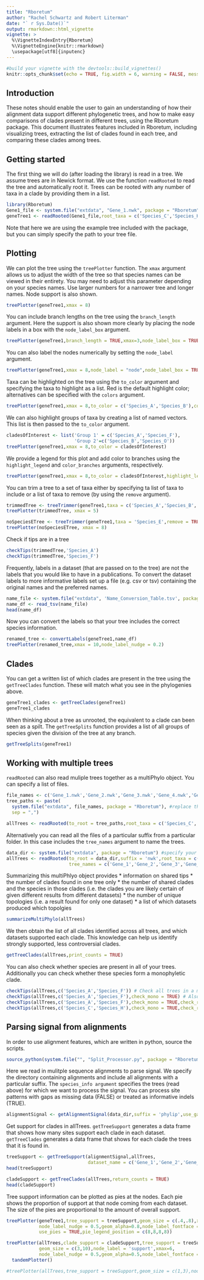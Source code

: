 ```yaml
---
title: "Rboretum"
author: "Rachel Schwartz and Robert Literman"
date: "` r Sys.Date()`"
output: rmarkdown::html_vignette
vignette: >
  %\VignetteIndexEntry{Rboretum}
  %\VignetteEngine{knitr::rmarkdown}
  \usepackage[utf8]{inputenc}
---
```


```r
#build your vignette with the devtools::build_vignettes()
knitr::opts_chunk$set(echo = TRUE, fig.width = 6, warning = FALSE, message=FALSE)
```

## Introduction

These notes should enable the user to gain an understanding
of how their alignment data support different phylogenetic trees,
and how to make easy comparisons of clades present in different trees,
using the Rboretum package. 
This document illustrates features included in Rboretum,
including visualizing trees,
extracting the list of clades found in each tree, and
comparing these clades among trees.

## Getting started

The first thing we will do (after loading the library) is read in a tree.
We assume trees are in Newick format.
We use the function `readRooted` to read the tree and automatically root it.
Trees can be rooted with any number of taxa in a clade by providing them in a list.

```r
library(Rboretum)
Gene1_file <- system.file("extdata", "Gene_1.nwk", package = "Rboretum")
geneTree1 <- readRooted(Gene1_file,root_taxa = c('Species_C','Species_H'))
```

Note that here we are using the example tree included with the package,
but you can simply specify the path to your tree file.

## Plotting

We can plot the tree using the `treePlotter` function.
The `xmax` argument allows us to adjust the width of the tree so that species names can be viewed in their entirety.
You may need to adjust this parameter depending on your species names.
Use larger numbers for a narrower tree and longer names.
Node support is also shown.

```r
treePlotter(geneTree1,xmax = 8)
```

You can include branch lengths on the tree using the `branch_length` argument.
Here the support is also shown more clearly by placing the node labels in a box with the `node_label_box` argument.

```r
treePlotter(geneTree1,branch_length = TRUE,xmax=3,node_label_box = TRUE)
```

You can also label the nodes numerically by setting the `node_label` argument.

```r
treePlotter(geneTree1,xmax = 8,node_label = "node",node_label_box = TRUE) 
```

Taxa can be highlighted on the tree using the `to_color` argument
and specifying the taxa to highlight as a list. 
Red is the default highlight color;
alternatives can be specified with the `colors` argument.

```r
treePlotter(geneTree1,xmax = 8,to_color = c('Species_A','Species_B'),colors = "blue")
```

We can also highlight groups of taxa by creating a list of named vectors.
This list is then passed to the `to_color` argument.

```r
cladesOfInterest <- list('Group 1' = c('Species_A','Species_F'),
                         'Group 2'=c('Species_B','Species_O'))
treePlotter(geneTree1,xmax = 8,to_color = cladesOfInterest)
```

We provide a legend for this plot and add color to branches using the
`highlight_legend` and `color_branches` arguments, respectively.

```r
treePlotter(geneTree1,xmax = 8,to_color = cladesOfInterest,highlight_legend = TRUE,color_branches = TRUE)
```

You can trim a tree to a set of taxa
either by specifying ta list of taxa to include
or a list of taxa to remove (by using the `remove` argument).

```r
trimmedTree <- treeTrimmer(geneTree1,taxa = c('Species_A','Species_B','Species_C'))
treePlotter(trimmedTree, xmax = 5)

noSpeciesETree <- treeTrimmer(geneTree1,taxa = 'Species_E',remove = TRUE) # Remove taxa rather than retain
treePlotter(noSpeciesETree, xmax = 8)
```

Check if tips are in a tree

```r
checkTips(trimmedTree,'Species_A')
checkTips(trimmedTree,'Species_F')
```

Frequently, labels in a dataset (that are passed on to the tree)
are not the labels that you would like to have in a publications.
To convert the dataset labels to more informative labels set up a file (e.g. csv or tsv)
containing the original names and the preferred names. 

```r
name_file <- system.file("extdata", 'Name_Conversion_Table.tsv', package = "Rboretum") #specify the path to your file
name_df <- read_tsv(name_file)
head(name_df)
```

Now you can convert the labels so that your tree includes the correct species information.

```r
renamed_tree <- convertLabels(geneTree1,name_df)
treePlotter(renamed_tree,xmax = 10,node_label_nudge = 0.2)
```

## Clades

You can get a written list of which clades are present in the tree using the `getTreeClades` function.
These will match what you see in the phylogenies above.

```r
geneTree1_clades <- getTreeClades(geneTree1)
geneTree1_clades
```

When thinking about a tree as unrooted, the equivalent to a clade can been seen as a spilt.
The `getTreeSplits` function provides a list of all groups of species given the division of
the tree at any branch.

```r
getTreeSplits(geneTree1)
```

## Working with multiple trees

`readRooted` can also read muliple trees together as a multiPhylo object.
You can specify a list of files.

```r
file_names <- c('Gene_1.nwk','Gene_2.nwk','Gene_3.nwk','Gene_4.nwk','Gene_5.nwk')
tree_paths <- paste(
  system.file("extdata", file_names, package = "Rboretum"), #replace the system file function with the path to your data
  sep = ",")

allTrees <- readRooted(to_root = tree_paths,root_taxa = c('Species_C','Species_H'))
```

Alternatively you can read all the files of a particular suffix from a particular folder.
In this case includes the `tree_names` argument to name the trees.

```r
data_dir <- system.file("extdata", package = "Rboretum") #specify your folder path here
allTrees <- readRooted(to_root = data_dir,suffix = 'nwk',root_taxa = c('Species_C','Species_H'),
                       tree_names = c('Gene_1','Gene_2','Gene_3','Gene_4','Gene_5'))
```

Summarizing this multiPhlyo object provides
* information on shared tips
* the number of clades found in one tree only
* the number of shared clades and the species in those clades (i.e. the clades you are likely certain of given different results from different datasets)
* the number of unique topologies (i.e. a result found for only one dataset)
* a list of which datasets produced which topolgies

```r
summarizeMultiPhylo(allTrees)
```

We then obtain the list of all clades identified across all trees,
and which datasets supported each clade.
This knowledge can help us identify strongly supported, less controversial clades.

```r
getTreeClades(allTrees,print_counts = TRUE)
```

You can also check whether species are present in all of your trees.
Additionally you can check whether these species form a monophyletic clade.

```r
checkTips(allTrees,c('Species_A','Species_F')) # Check all trees in a multiPhylo
checkTips(allTrees,c('Species_A','Species_F'),check_mono = TRUE) # Also check if species are monophyletic
checkTips(allTrees,c('Species_A','Species_F'),check_mono = TRUE,check_root = TRUE) # Check if species are monophyletic and root
checkTips(allTrees,c('Species_C','Species_H'),check_mono = TRUE,check_root = TRUE) # Check if species are monophyletic and root
```

## Parsing signal from alignments

In order to use alignment features, which are written in python, source the scripts.

```r
source_python(system.file("", "Split_Processor.py", package = "Rboretum")) #run this as shown
```

Here we read in mulitple sequence alignments to parse signal.
We specify the directory containing alignments and include all alignments with a particular suffix.
The `species_info argument` specifies the trees (read above) for which we want to process the signal.
You can process site patterns with gaps as missing data (FALSE) or treated as informative indels (TRUE).

```r
alignmentSignal <- getAlignmentSignal(data_dir,suffix = 'phylip',use_gaps = FALSE,species_info = allTrees)
```

Get support for clades in allTrees.
`getTreeSupport` generates a data frame that shows how many sites support each clade
in each dataset.
`getTreeClades` generates a data frame that shows for each clade the trees 
that it is found in.

```r
treeSupport <- getTreeSupport(alignmentSignal,allTrees,
                              dataset_name = c('Gene_1','Gene_2','Gene_3','Gene_4','Gene_5'))
head(treeSupport)
```

```r
cladeSupport <- getTreeClades(allTrees,return_counts = TRUE)
head(cladeSupport)
```

Tree support information can be plotted as pies at the nodes.
Each pie shows the proportion of support at that node coming from each dataset.
The size of the pies are proportional to the amount of overall support.

```r

treePlotter(geneTree1,tree_support = treeSupport,geom_size = c(.4,.8),xmax=9,
            node_label_nudge = 0.5,geom_alpha=0.8,node_label_fontface = 'bold',
            use_pies = TRUE,pie_legend_position = c(8,8,8,8))
```



```r
treePlotter(allTrees,clade_support = cladeSupport,tree_support = treeSupport,
            geom_size = c(3,10),node_label = 'support',xmax=6,
            node_label_nudge = 0.5,geom_alpha=0.5,node_label_fontface = 'bold') %>% 
  tandemPlotter()
```


```r
#treePlotter(allTrees,tree_support = treeSupport,geom_size = c(1,3),node_label = 'clade',xmax=8,node_label_nudge = 0.5,geom_alpha=0.5,node_label_fontface = 'bold',use_pies = TRUE,pie_legend_position = c(-1,-1,-1,-1)) %>% tandemPlotter()
```